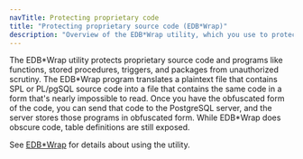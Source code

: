 ```yaml
---
navTitle: Protecting proprietary code
title: "Protecting proprietary source code (EDB*Wrap)"
description: "Overview of the EDB*Wrap utility, which you use to protect proprietary source code and programs"
---
```


The EDB\*Wrap utility protects proprietary source code and programs like functions, stored procedures, triggers, and packages from unauthorized scrutiny. The EDB\*Wrap program translates a plaintext file that contains SPL or PL/pgSQL source code into a file that contains the same code in a form that's nearly impossible to read. Once you have the obfuscated form of the code, you can send that code to the PostgreSQL server, and the server stores those programs in obfuscated form. While EDB\*Wrap does obscure code, table definitions are still exposed.

See [EDB\*Wrap](../epas_security_guide/03_edb_wrap/) for details about using the utility.

